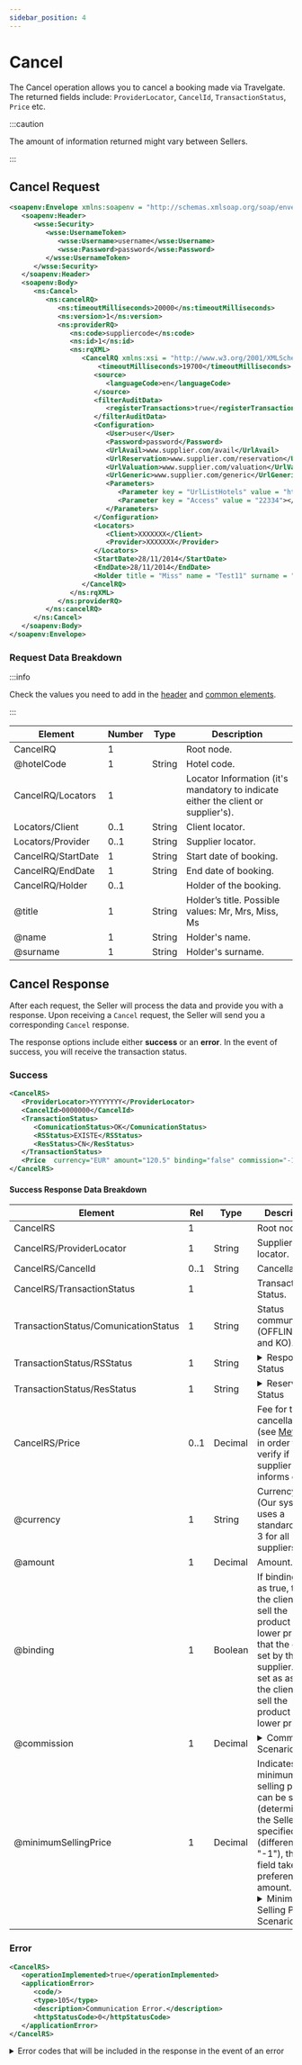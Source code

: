 ```yaml
---
sidebar_position: 4
---
```


# Cancel

The Cancel operation allows you to cancel a booking made via Travelgate. The returned fields include: `ProviderLocator`, `CancelId`, `TransactionStatus`, `Price` etc.

:::caution

The amount of information returned might vary between Sellers.

:::

## Cancel Request

```xml
<soapenv:Envelope xmlns:soapenv = "http://schemas.xmlsoap.org/soap/envelope/" xmlns:ns = "http://schemas.xmltravelgate.com/hub/2012/06" xmlns:wsse = "http://docs.oasis-open.org/wss/2004/01/oasis-200401-wss-wssecurity-secext-1.0.xsd">
   <soapenv:Header>
      <wsse:Security>
         <wsse:UsernameToken>
            <wsse:Username>username</wsse:Username>
            <wsse:Password>password</wsse:Password>
         </wsse:UsernameToken>
      </wsse:Security>
   </soapenv:Header>
   <soapenv:Body>
      <ns:Cancel>
         <ns:cancelRQ>
            <ns:timeoutMilliseconds>20000</ns:timeoutMilliseconds>
            <ns:version>1</ns:version>
            <ns:providerRQ>
               <ns:code>suppliercode</ns:code>
               <ns:id>1</ns:id>
               <ns:rqXML>
                  <CancelRQ xmlns:xsi = "http://www.w3.org/2001/XMLSchema-instance" xmlns:xsd = "http://www.w3.org/2001/XMLSchema" hotelCode = "">
                      <timeoutMilliseconds>19700</timeoutMilliseconds>
                     <source>
                        <languageCode>en</languageCode>
                     </source>
                     <filterAuditData>
                        <registerTransactions>true</registerTransactions>
                     </filterAuditData>
                     <Configuration>
                        <User>user</User>
                        <Password>password</Password>
                        <UrlAvail>www.supplier.com/avail</UrlAvail>
                        <UrlReservation>www.supplier.com/reservation</UrlReservation>
                        <UrlValuation>www.supplier.com/valuation</UrlValuation>
                        <UrlGeneric>www.supplier.com/generic</UrlGeneric>
                        <Parameters>
                           <Parameter key = "UrlListHotels" value = "http://www.supplier.com/ListHotels"></Parameter>
                           <Parameter key = "Access" value = "22334"></Parameter>
                        </Parameters>
                     </Configuration>
                     <Locators>
                        <Client>XXXXXXX</Client>
                        <Provider>XXXXXXX</Provider>
                     </Locators>
                     <StartDate>28/11/2014</StartDate>
                     <EndDate>28/11/2014</EndDate>
                     <Holder title = "Miss" name = "Test11" surname = "TestAp11"/>
                  </CancelRQ>
               </ns:rqXML>
            </ns:providerRQ>
         </ns:cancelRQ>
      </ns:Cancel>
   </soapenv:Body>
</soapenv:Envelope>
```

### Request Data Breakdown

:::info

Check the values you need to add in the [header](../making-requests/request-headers) and [common elements](../making-requests/common-elements).

:::

| **Element**			| **Number**	| **Type**	| **Description**					|
| ----------------------------- | ------------- | ------------- | ----------------------------------------------------- |
| CancelRQ   			| 1          	|		| Root node.						|
| @hotelCode 			| 1    		| String	| Hotel code.						|
| CancelRQ/Locators		| 1          	|		| Locator Information (it's mandatory to indicate either the client or supplier's).	|
| Locators/Client		| 0..1 		| String	| Client locator.					|
| Locators/Provider	| 0..1 		| String	| Supplier locator.					|
| CancelRQ/StartDate  			| 1    		| String	| Start date of booking.				|
| CancelRQ/EndDate    			| 1    		| String	| End date of booking.					|
| CancelRQ/Holder   				| 0..1		|		| Holder of the booking.  |
| @title   				| 1		| String	| Holder’s title. Possible values: Mr, Mrs, Miss, Ms  |
| @name   				| 1		|	String	| Holder's name.  |
| @surname   				| 1		|	String	| Holder's surname.  |

## Cancel Response

After each request, the Seller will process the data and provide you with a response. Upon receiving a `Cancel` request, the Seller will send you a corresponding `Cancel` response. 

The response options include either **success** or an **error**. In the event of success, you will receive the transaction status.

### Success

```xml
<CancelRS>
   <ProviderLocator>YYYYYYYY</ProviderLocator> 
   <CancelId>0000000</CancelId>
   <TransactionStatus>
      <ComunicationStatus>OK</ComunicationStatus>
      <RSStatus>EXISTE</RSStatus>
      <ResStatus>CN</ResStatus>
   </TransactionStatus>
   <Price  currency="EUR" amount="120.5" binding="false" commission="-1" minimumSellingPrice="-1"/>
</CancelRS>
```

#### Success Response Data Breakdown

| Element				| Rel	| Type	| Description						|
| ------------------------------------- | ------------- | ------------- | ------------------------------------------------------------- |
| CancelRS   				| 1          	|		| Root node.							|
| CancelRS/ProviderLocator			| 1    		| String	| Supplier locator.						|
| CancelRS/CancelId   				| 0..1 		| String	| Cancellation id.  						|
| CancelRS/TransactionStatus		| 1          	|		| Transaction Status.						|
| TransactionStatus/ComunicationStatus	| 1    		| String	| Status communication (OFFLINE, OK and KO).			|
| TransactionStatus/RSStatus		| 1    		| String	| <details>     <summary>Response Status</summary>     <div>         <div>          <table>  				 <thead>  					 <tr>  						 <th>  							 <strong>Status</strong>  						 </th>  						 <th>  							 <strong>Description</strong>  						 </th>  					 </tr>  				 </thead>  				 <tbody>  					 <tr>  						 <td>DESCONOCIDO</td>  						 <td>Unknown</td>  					 </tr>  					 <tr>  						 <td>EXISTE</td>  						 <td>Exists</td>  					 </tr>           <tr>  						 <td>EXISTECANCELADA</td>  						 <td>exists but it's cancelled</td>  					 </tr>				 <tr>  						 <td>NO_EXISTE</td>  						 <td>Does not exist</td>  					 </tr>       </tbody>  			</table>         </div>     </div> </details>	|
| TransactionStatus/ResStatus		| 1    		| String	| <details>     <summary>Reservation Status</summary>     <div>         <div>          <table>  				 <thead>  					 <tr>  						 <th>  							 <strong>Status Code</strong>  						 </th>  						 <th>  							 <strong>Description</strong>  						 </th>  					 </tr>  				 </thead>  				 <tbody>  					 <tr>  						 <td>OK</td>  						 <td>The reservation was completed with no problems.</td>  					 </tr>  					 <tr>  						 <td>RQ</td>  						 <td>The reservation was completed but the product is still not available, so the reservation goes into a waiting list (Request).</td>  					 </tr>           <tr>  						 <td>CN</td>  						 <td>The reservation was completed but due to a supplier error or a timeout the system will immediately cancel the reservation to prevent further possible errors.</td>  					 </tr>				 <tr>  						 <td>UN</td>  						 <td>The reservation was completed but due to a supplier error or a timeout, the reservation status is unknown. It is the client’s responsibility to check if the booking is OK.</td>  					 </tr>       </tbody>  			</table>         </div>     </div> </details>	|
| CancelRS/Price      				| 0..1      |	Decimal	| Fee for the cancellation. (see [MetaData](../content/meta-data/) in order to verify if supplier informs of it).						|
| @currency  				| 1    		| String	| Currency code (Our system uses a standard ISO - 3 for all suppliers).	 						|
| @amount    				| 1    		| Decimal	| Amount.  						|
| @binding   				| 1    		| Boolean	| If binding is set as true, then the client can’t sell the product for a lower price that the one set by the supplier. If it set as as false, the client can sell the product for a lower price. |
| @commission				| 1    		| Decimal	| <details>     <summary>Commission Scenarios</summary>     <div>         <div>          <table>  				 <thead>  					 <tr>  						 <th>  							 <strong>Commission</strong>  						 </th>  						 <th>  							 <strong>Description</strong>  						 </th>  					 </tr>  				 </thead>  				 <tbody>  					 <tr>  						 <td>0</td>  						 <td>The price returned is net.</td>  					 </tr>  					 <tr>  						 <td>-1</td>  						 <td>The supplier has not supplied the sale price nor the commission. This information is in the commercial contract with the supplier.</td>  					 </tr>           <tr>  						 <td>Greater than 0</td>  						 <td>X = % of the commission applied to the amount.</td>  					 </tr>				 </tbody>  			</table>         </div>     </div> </details>	|
| @minimumSellingPrice 				   | 1 		    | Decimal 	    | Indicates the minimum selling price it can be sold (determined by the Seller). If is specified (different than "-1"), that field takes preference to amount.		<details>     <summary>Minimum Selling Price Scenarios</summary>     <div>         <div>          <table>  				 <thead>  					 <tr>  						 <th>  							 <strong>Minimum Selling Price</strong>  						 </th>  						 <th>  							 <strong>Description</strong>  						 </th>  					 </tr>  				 </thead>  				 <tbody> <tr>  						 <td>0</td>  						 <td>No minimum selling price is provided.</td>  					 </tr>       <tr>  						 <td>-1</td>  						 <td>We have no information about MSP from the Seller.</td>  					 </tr>     <tr>  						 <td>Greater than 0</td>  						 <td>The lowest possible amount that can be sold commercially.</td>  					 </tr>				 </tbody>  			</table>         </div>     </div> </details> |

### Error

```xml
<CancelRS>
   <operationImplemented>true</operationImplemented>
   <applicationError>
      <code/>
      <type>105</type>
      <description>Communication Error.</description>
      <httpStatusCode>0</httpStatusCode>
   </applicationError>
</CancelRS>
```

<details>
    <summary>Error codes that will be included in the response in the event of an error</summary>
    <div>
        <div>
         <table>
				<thead>
					<tr>
						<th>
							<strong>Error Code</strong>
						</th>
						<th>
							<strong>Error Description</strong>
						</th>
					</tr>
				</thead>
				<tbody>
					<tr>
						<td>101</td>
						<td>System Exception (Exception not controlled or not classified as general exception).</td>
					</tr>
					<tr>
						<td>102</td>
						<td>Supplier Error.</td>
					</tr>
					<tr>
						<td>103</td>
						<td>Too many requests to the supplier.</td>
					</tr>
               <tr>
						<td>104</td>
						<td>Timeout (Timeout during the execution of an operation (look in the common attribute timeout )).</td>
					</tr>
					<tr>
						<td>105</td>
						<td>Communication Error.</td>
					</tr>
					<tr>
						<td>204</td>
						<td>Supplier returns 0 results in availability.</td>
					</tr>
                    <tr>
						<td>205</td>
						<td>The Supplier doesn’t accept the distribution RQ.</td>
					</tr>
					<tr>
						<td>206</td>
						<td>The Supplier doesn’t accept the dates RQ.</td>
					</tr>
					<tr>
						<td>207</td>
						<td>The Supplier doesn’t accept the request RQ.</td>
					</tr>
               <tr>
						<td>301</td>
						<td>Option not found in policies.</td>
					</tr>
               <tr>
						<td>302</td>
						<td>Hotel Not Found in DescriptiveInfo.</td>
					</tr>
               <tr>
						<td>303</td>
						<td>Booking not confirmed in the supplier’s system.</td>
					</tr>
				</tbody>
			</table>
        </div>
    </div>
</details>
